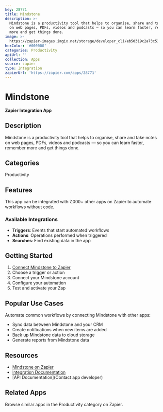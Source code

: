 ```yaml
---
key: 28771
title: Mindstone
description: >-
  Mindstone is a productivity tool that helps to organise, share and take notes
  on web pages, PDFs, videos and podcasts — so you can learn faster, remember
  more and get things done.
image: >-
  https://zapier-images.imgix.net/storage/developer_cli/eb50319c2a73c512d76562ac86005196.png?auto=format%2Ccompress&ixlib=python-3.0.0&q=50
hexColor: '#000000'
categories: Productivity
apiUrl: ''
collection: Apps
source: zapier
type: Integration
zapierUrl: 'https://zapier.com/apps/28771'
---
```

# Mindstone

**Zapier Integration App**

## Description

Mindstone is a productivity tool that helps to organise, share and take notes on web pages, PDFs, videos and podcasts — so you can learn faster, remember more and get things done.

## Categories

Productivity

## Features

This app can be integrated with 7,000+ other apps on Zapier to automate workflows without code.

### Available Integrations

- **Triggers**: Events that start automated workflows
- **Actions**: Operations performed when triggered
- **Searches**: Find existing data in the app

## Getting Started

1. [Connect Mindstone to Zapier](https://zapier.com/apps/28771)
2. Choose a trigger or action
3. Connect your Mindstone account
4. Configure your automation
5. Test and activate your Zap

## Popular Use Cases

Automate common workflows by connecting Mindstone with other apps:

- Sync data between Mindstone and your CRM
- Create notifications when new items are added
- Back up Mindstone data to cloud storage
- Generate reports from Mindstone data

## Resources

- [Mindstone on Zapier](https://zapier.com/apps/28771)
- [Integration Documentation](https://zapier.com/apps/28771/integrations)
- [API Documentation](Contact app developer)

## Related Apps

Browse similar apps in the Productivity category on Zapier.
